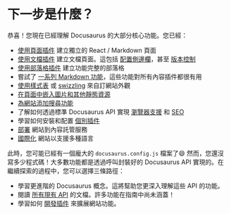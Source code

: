 # 下一步是什麼？

恭喜！您現在已經理解 Docusaurus 的大部分核心功能。您已經：

- [使用頁面插件](./creating-pages.mdx) 建立獨立的 React / Markdown 頁面
- [使用文檔插件](./docs/docs-introduction.mdx) 建立文檔頁面。這包括 [配置側邊欄](./docs/sidebar/index.mdx)，甚至 [版本控制](./docs/versioning.mdx)
- [使用部落格插件](../blog.mdx) 建立功能完整的部落格
- 嘗試了 [一系列 Markdown 功能](./markdown-features/markdown-features-intro.mdx)，這些功能對所有內容插件都很有用
- [使用樣式表](../styling-layout.mdx) 或 [swizzling](../swizzling.mdx) 來自訂網站外觀
- [在頁面中嵌入圖片和其他靜態資源](../static-assets.mdx)
- [為網站添加搜尋功能](../search.mdx)
- 了解如何透過標準 Docusaurus API 實現 [瀏覽器支援](../browser-support.mdx) 和 [SEO](../seo.mdx)
- 學習如何安裝和配置 [個別插件](../using-plugins.mdx)
- [部署](../deployment.mdx) 網站到內容託管服務
- [國際化](../i18n/i18n-tutorial.mdx) 網站以支援多種語言

此時，您可能已經有一個龐大的 `docusaurus.config.js` 檔案了😄 然而，您還沒寫多少程式碼！大多數功能都是透過呼叫封裝好的 Docusaurus API 實現的。在繼續探索的過程中，您可以選擇三條路徑：

- 學習更進階的 Docusaurus 概念。這將幫助您更深入理解這些 API 的功能。
- 閱讀 [所有現有 API](../docusaurus-core.mdx) 的文檔。許多功能在指南中尚未涵蓋！
- 學習如何 [開發插件](../api/plugin-methods/README.mdx) 來擴展網站功能。